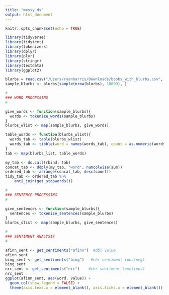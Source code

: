 ```yaml
---
title: "messy_ds"
output: html_document
---
```


```r
knitr::opts_chunk$set(echo = TRUE)
```

```r
library(tidyverse)
library(tidytext)
library(tokenizers)
library(dplyr)
library(plyr)
library(stringr)
library(textdata)
library(ggplot2)

blurbs = read.csv("/Users/ryanharris/Downloads/books_with_blurbs.csv", colClasses = c("NULL", "NULL", "NULL", "NULL", "NULL", NA))
sample_blurbs <- blurbs[sample(nrow(blurbs), 10000), ]
```

```r
#
### WORD PROCESSING
#

give_words <- function(sample_blurbs){
  words <- tokenize_words(sample_blurbs)
}
blurbs_wlist <- map(sample_blurbs, give_words)

table_words <- function(blurbs_wlist){
  words_tab <- table(blurbs_wlist)
  words_tab <- tibble(word = names(words_tab), count = as.numeric(words_tab))
}
tab <- map(blurbs_list, table_words)

my_tab <- do.call(rbind, tab)
concat_tab <- ddply(my_tab, "word", numcolwise(sum))
ordered_tab <- arrange(concat_tab, desc(count))
tidy_tab <- ordered_tab %>%
    anti_join(get_stopwords())
```

```r
#
### SENTENCE PROCESSING
#

give_sentences <- function(sample_blurbs){
  sentences <- tokenize_sentences(sample_blurbs)
}
blurbs_slist <- map(sample_blurbs, give_sentences)
```

```r
#
### SENTIMENT ANALYSIS
#

afinn_sent <- get_sentiments("afinn")  #dbl value
afinn_sent
bing_sent <- get_sentiments("bing")   #chr sentiment (pos/neg)
bing_sent
nrc_sent <- get_sentiments("nrc")    #chr sentiment (emotions)
nrc_sent
ggplot(afinn_sent, aes(word, value)) +
  geom_col(show.legend = FALSE) +
  theme(axis.text.x = element_blank(), axis.ticks.x = element_blank())
```



